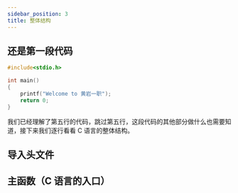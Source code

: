 ```yaml
---
sidebar_position: 3
title: 整体结构
---
```


## 还是第一段代码

```c showLineNumbers {5}
#include<stdio.h>

int main()
{
    printf("Welcome to 黄岩一职");
    return 0;
}
```

我们已经理解了第五行的代码，跳过第五行，这段代码的其他部分做什么也需要知道，接下来我们逐行看看 C 语言的整体结构。

## 导入头文件

## 主函数（C 语言的入口）
